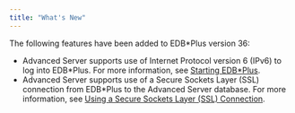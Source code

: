 ```yaml
---
title: "What's New"
---
```


<div id="whats_new" class="registered_link"></div>

The following features have been added to EDB\*Plus version 36:

-   Advanced Server supports use of Internet Protocol version 6 (IPv6) to log into EDB\*Plus. For more information, see [Starting EDB\*Plus](04_using_edb_plus/#starting_edb_plus).
-   Advanced Server supports use of a Secure Sockets Layer (SSL) connection from EDB\*Plus to the Advanced Server database. For more information, see [Using a Secure Sockets Layer (SSL) Connection](05_using_edb_plus_with_ssl/#using_edb_plus_with_ssl).
